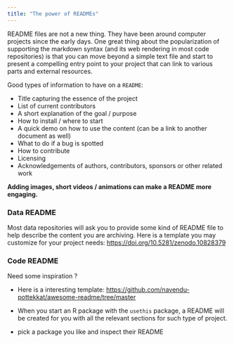 ```yaml
---
title: "The power of READMEs"
---
```


README files are not a new thing. They have been around computer projects since the early days. One great thing about the popularization of supporting the markdown syntax (and its web rendering in most code repositories) is that you can move beyond a simple text file and start to present a compelling entry point to your project that can link to various parts and external resources.

Good types of information to have on a `README`:

- Title  capturing the essence of the project
- List of current contributors
- A short explanation of the goal / purpose
- How to install / where to start
- A quick demo on how to use the content (can be a link to another document as well)
- What to do if a bug is spotted
- How to contribute
- Licensing 
- Acknowledgements of authors, contributors, sponsors or other related work 

**Adding images, short videos / animations can make a README more engaging.**


### Data README

Most data repositories will ask you to provide some kind of README file to help describe the content you are archiving. Here is a template you may customize for your project needs: <https://doi.org/10.5281/zenodo.10828379>


### Code README

Need some inspiration ?

- Here is a interesting template: <https://github.com/navendu-pottekkat/awesome-readme/tree/master>

- When you start an R package with the `usethis` package, a README will be created for you with all the relevant sections for such type of project.

- pick a package you like and inspect their README